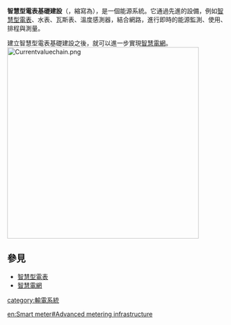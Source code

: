 {{unreferenced|time=2010-07-09T06:49:00+00:00}}
'''智慧型電表基礎建設'''（{{lang-en|Advanced Metering Infrastructure}}，縮寫為{{lang|en|AMI}}），是一個能源系統。它通過先進的設備，例如[[智慧型電表|智慧型電表]]、水表、瓦斯表、溫度感測器，結合網路，進行即時的能源監測、使用、排程與測量。

建立智慧型電表基礎建設之後，就可以進一步實現[[智慧電網|智慧電網]]。
[[File:Currentvaluechain.png|440px]]
== 參見 ==
*[[智慧型電表|智慧型電表]]
*[[智慧電網|智慧電網]]
{{电力模板}}
[[category:輸電系統|category:輸電系統]]

[[en:Smart_meter#Advanced_metering_infrastructure|en:Smart meter#Advanced metering infrastructure]]